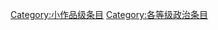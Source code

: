 {{Articles by Quality| topic=政治|project=政治|format=TOC}}
{{Wikipedia category}}
{{emptycat}}
[[Category:小作品级条目|Category:小作品级条目]]
[[Category:各等级政治条目|Category:各等级政治条目]]